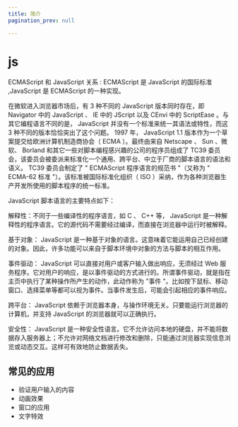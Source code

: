 ```yaml
---
title: 简介
pagination_prev: null

---
```


# js

ECMAScript 和 JavaScript 关系 : ECMAScript 是 JavaScript 的国际标准 ,JavaScript 是 ECMAScript 的一种实现。

在微软进入浏览器市场后，有 3 种不同的 JavaScript 版本同时存在，即 Navigator 中的 JavaScript 、 IE 中的 JScript 以及 CEnvi 中的 ScriptEase 。与其它编程语言不同的是， JavaScript 并没有一个标准来统一其语法或特性，而这 3 种不同的版本恰恰突出了这个问题。 1997 年， JavaScript 1.1 版本作为一个草案提交给欧洲计算机制造商协会（ ECMA ）。最终由来自 Netscape 、 Sun 、微软、 Borland 和其它一些对脚本编程感兴趣的公司的程序员组成了 TC39 委员会，该委员会被委派来标准化一个通用、跨平台、中立于厂商的脚本语言的语法和语义。 TC39 委员会制定了 " ECMAScript 程序语言的规范书 "（又称为 " ECMA-62 标准 "）。该标准被国际标准化组织（ ISO ）采纳，作为各种浏览器生产开发所使用的脚本程序的统一标准。

JavaScript 脚本语言的主要特点如下：

解释性：不同于一些编译性的程序语言，如 C 、 C++ 等， JavaScript 是一种解释性的程序语言。它的源代码不需要经过编译，而直接在浏览器中运行时被解释。

基于对象： JavaScript 是一种基于对象的语言。这意味着它能运用自己已经创建的对象。因此，许多功能可以来自于脚本环境中对象的方法与脚本的相互作用。

事件驱动： JavaScript 可以直接对用户或客户输入做出响应，无须经过 Web 服务程序。它对用户的响应，是以事件驱动的方式进行的。所谓事件驱动，就是指在主页中执行了某种操作所产生的动作，此动作称为 "事件 "。比如按下鼠标、移动窗口、选择菜单等都可以视为事件。当事件发生后，可能会引起相应的事件响应。

跨平台： JavaScript 依赖于浏览器本身，与操作环境无关。只要能运行浏览器的计算机，并支持 JavaScript 的浏览器就可以正确执行。

安全性： JavaScript 是一种安全性语言。它不允许访问本地的硬盘，并不能将数据存入服务器上；不允许对网络文档进行修改和删除，只能通过浏览器实现信息浏览或动态交互。这样可有效地防止数据丢失。

## 常见的应用

- 验证用户输入的内容
- 动画效果
- 窗口的应用
- 文字特效

            
